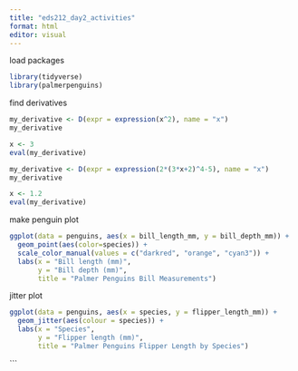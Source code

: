 ```yaml
---
title: "eds212_day2_activities"
format: html
editor: visual
---
```

load packages
```r
library(tidyverse)
library(palmerpenguins)
```

find derivatives
```r

my_derivative <- D(expr = expression(x^2), name = "x")
my_derivative

x <- 3
eval(my_derivative)

my_derivative <- D(expr = expression(2*(3*x+2)^4-5), name = "x")
my_derivative

x <- 1.2
eval(my_derivative)

```

make penguin plot
```r

ggplot(data = penguins, aes(x = bill_length_mm, y = bill_depth_mm)) +
  geom_point(aes(color=species)) +
  scale_color_manual(values = c("darkred", "orange", "cyan3")) +
  labs(x = "Bill length (mm)",
       y = "Bill depth (mm)",
       title = "Palmer Penguins Bill Measurements")
```

jitter plot
```r
ggplot(data = penguins, aes(x = species, y = flipper_length_mm)) +
  geom_jitter(aes(colour = species)) +
  labs(x = "Species",
       y = "Flipper length (mm)",
       title = "Palmer Penguins Flipper Length by Species")
```
```

